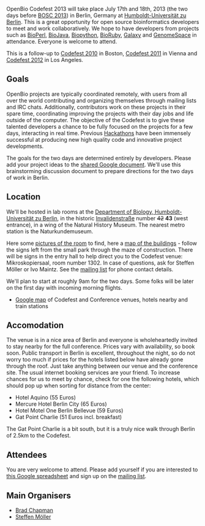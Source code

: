 OpenBio Codefest 2013 will take place July 17th and 18th, 2013 (the two days before [[BOSC 2013]]) in Berlin, Germany at 
[http://www.hu-berlin.de/?set_language=en&cl=en Humboldt-Universität zu Berlin]. This is a great opportunity for open source bioinformatics developers to meet and work collaboratively. We hope to have developers from projects such as [http://bioperl.org BioPerl], [http://www.biojava.org BioJava], [http://biopython.org Biopython], [http://www.bioruby.org BioRuby], [http://wiki.g2.bx.psu.edu/ Galaxy] and [http://www.genomespace.org GenomeSpace] in attendance. Everyone is welcome to attend.

This is a follow-up to [[Codefest 2010]] in Boston, [[Codefest 2011]] in Vienna and [[Codefest 2012]] in Los Angeles.

== Goals ==

OpenBio projects are typically coordinated remotely, with users from all over the world contributing and organizing themselves through mailing lists and IRC chats. Additionally, contributors work on these projects in their spare time, coordinating improving the projects with their day jobs and life outside of the computer.
The objective of the Codefest is to give these talented developers a chance to be fully focused on the projects for a few days, interacting in real time. Previous [http://www.open-bio.org/wiki/Hackathon Hackathons] have been immensely successful at producing new high quality code and innovative project developments.

The goals for the two days are determined entirely by developers. Please add your project ideas to the [https://docs.google.com/document/d/1xbS7ZkjipXct00eOfR7-IL_Ti6QzAsjFvcJtopMeT2g/edit?usp=sharing shared Google document]. We'll use this brainstorming discussion document to prepare directions for the two days of work in Berlin.

== Location ==

We'll be hosted in lab rooms at the [http://www.biologie.hu-berlin.de/ Department of Biology, Humboldt-Universität zu Berlin], in the historic [https://en.wikipedia.org/wiki/Invalidenstra%C3%9Fe Invalidenstraße] number <strike>42</strike> '''43''' (west entrance), in a wing of the Natural History Museum. The nearest metro station is the Naturkundemuseum.

Here some [http://jaguar.biologie.hu-berlin.de/~ivo/ISMB/30Plaetze_alt/ pictures of the room] to find, here a [http://www3.hu-berlin.de/gis/rc13/layout-new.php?q=Z006 map of the buildings] - follow the signs left from the small park through the maze of construction. There will be signs in the entry hall to help direct you to the Codefest venue: Mikroskopiersaal, room number 1302. In case of questions, ask for Steffen Möller or Ivo Maintz. See the [https://groups.google.com/forum/?fromgroups#!forum/openbio-codefest-2013 mailing list] for phone contact details.

We'll plan to start at roughly 9am for the two days. Some folks will be later on the first day with incoming morning flights.

* [http://goo.gl/maps/ognVO Google map] of Codefest and Conference venues, hotels nearby and train stations

== Accomodation ==

The venue is in a nice area of Berlin and everyone is wholeheartedly invited to stay nearby for the full conference. Prices vary with availability, so book soon. Public transport in Berlin is excellent, throughout the night, so do not worry too much if prices for the hotels listed below have already gone through the roof. Just take anything between our venue and the conference site. The usual internet booking services are your friend. To increase chances for us to meet by chance, check for one the following hotels, which should pop up when sorting for distance from the center:

* Hotel Aquino (55 Euros)
* Mercure Hotel Berlin City (65 Euros)
* Hotel Motel One Berlin Bellevue (59 Euros)
* Gat Point Charlie (51 Euros incl. breakfast)

The Gat Point Charlie is a bit south, but it is a truly nice walk through Berlin of 2.5km to the Codefest.

== Attendees ==

You are very welcome to attend. Please add yourself if you are interested to [https://docs.google.com/spreadsheet/ccc?key=0Agxg-o4ZmoZ4dEQyOFhrLUt4YVBXX0xxWjRyYTBRb2c this Google spreadsheet] and sign up on the [https://groups.google.com/forum/?fromgroups#!forum/openbio-codefest-2013 mailing list].

== Main Organisers ==

* [http://bcbio.wordpress.com/ Brad Chapman]
* [http://www.derma.uni-luebeck.de/ Steffen Möller]